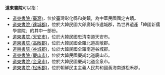 '''道東書院'''可以指：

* [[道東書院_(臺灣)|道東書院 (臺灣)]]，位於臺灣彰化縣和美鎮，為中華民國國定古蹟。
* [[道東書院_(達城郡)|道東書院 (達城郡)]]，位於大韓民國大邱廣域市達城郡，為世界遺產「韓國新儒學書院」的其中一部份。
* [[道東書院_(天安市)|道東書院 (天安市)]]，位於大韓民國忠清南道天安市。
* [[道東書院_(高敞郡)|道東書院 (高敞郡)]]，位於大韓民國全羅北道高敞郡。
* [[道東書院_(谷城郡)|道東書院 (谷城郡)]]，位於大韓民國全羅南道谷城郡。
* [[道東書院_(慶山市)|道東書院 (慶山市)]]，位於大韓民國慶尚北道慶山市。
* [[道東書院_(金泉市)|道東書院 (金泉市)]]，位於大韓民國慶尚北道金泉市。
* [[道東書院_(松禾郡)|道東書院 (松禾郡)]]，位於朝鮮民主主義人民共和國黃海南道松禾郡。

{{Disambiguation|Dao|cat=四字書院消歧義}}